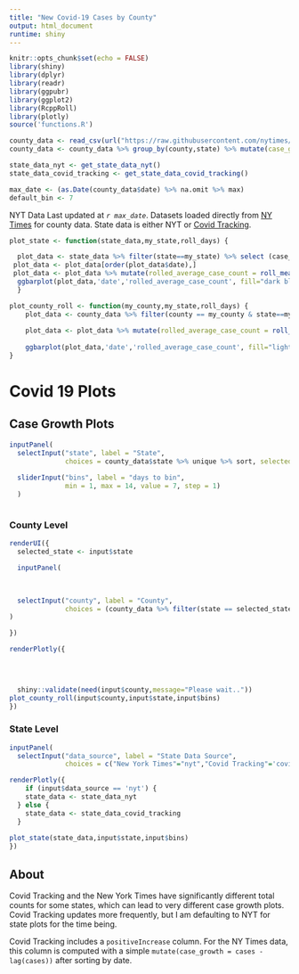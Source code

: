 ```yaml
---
title: "New Covid-19 Cases by County"
output: html_document
runtime: shiny
---
```


```r
knitr::opts_chunk$set(echo = FALSE)
library(shiny)
library(dplyr)
library(readr)
library(ggpubr)
library(ggplot2)
library(RcppRoll)
library(plotly)
source('functions.R')
```

```r


county_data <- read_csv(url("https://raw.githubusercontent.com/nytimes/covid-19-data/master/us-counties.csv"))
county_data <- county_data %>% group_by(county,state) %>% mutate(case_growth = cases - lag(cases))

state_data_nyt <- get_state_data_nyt()
state_data_covid_tracking <- get_state_data_covid_tracking()

max_date <- (as.Date(county_data$date) %>% na.omit %>% max)
default_bin <- 7
```

NYT Data Last updated at *`r max_date`*. Datasets loaded directly from [NY Times](https://github.com/nytimes/covid-19-data) for county data. State data is either NYT or [Covid Tracking](https://covidtracking.com/api).

```r

plot_state <- function(state_data,my_state,roll_days) {

  plot_data <- state_data %>% filter(state==my_state) %>% select (case_growth,state,date) %>% na.omit
 plot_data <- plot_data[order(plot_data$date),]
 plot_data <- plot_data %>% mutate(rolled_average_case_count = roll_mean(case_growth,roll_days,na.rm=TRUE,align ='right',fill=NA)) %>% select(date,rolled_average_case_count) %>% na.omit
  ggbarplot(plot_data,'date','rolled_average_case_count', fill="dark blue",ggtheme = theme_minimal(),ylab='New Cases',xlab='Date',title=paste("All",my_state)) + theme(text = element_text(size=12))
  }

plot_county_roll <- function(my_county,my_state,roll_days) {
    plot_data <- county_data %>% filter(county == my_county & state==my_state) %>% na.omit
    
    plot_data <- plot_data %>% mutate(rolled_average_case_count = roll_mean(case_growth,roll_days,na.rm=TRUE,align ='right',fill=NA)) %>% na.omit
    
    ggbarplot(plot_data,'date','rolled_average_case_count', fill="light blue",ggtheme = theme_minimal(),ylab='New Cases',xlab='Date',title = paste(my_county,my_state,sep=", ") ) + theme(text = element_text(size=12))
}
```

# Covid 19 Plots {.tabset}

## Case Growth Plots {.tabset}


```r


inputPanel(
  selectInput("state", label = "State",
              choices = county_data$state %>% unique %>% sort, selected = 'Virginia'),
  
  sliderInput("bins", label = "days to bin",
              min = 1, max = 14, value = 7, step = 1)
  )



```

### County Level

```r

renderUI({
  selected_state <- input$state

  inputPanel(

  
  
  selectInput("county", label = "County",
              choices = (county_data %>% filter(state == selected_state))$county %>% unique %>% sort, selected = 'Henrico')
)

})

renderPlotly({
  
  


  shiny::validate(need(input$county,message="Please wait.."))
plot_county_roll(input$county,input$state,input$bins)
})

```

### State Level
``` r

inputPanel(
  selectInput("data_source", label = "State Data Source",
              choices = c("New York Times"="nyt","Covid Tracking"='covid_tracking'), selected = 'nyt'))

renderPlotly({
    if (input$data_source == 'nyt') {
    state_data <- state_data_nyt
  } else {
    state_data <- state_data_covid_tracking
  }
  
plot_state(state_data,input$state,input$bins)
})

```

## About

Covid Tracking and the New York Times have significantly different total counts for some states, which can lead to very different case growth plots. Covid Tracking updates more frequently, but I am defaulting to NYT for state plots for the time being.

Covid Tracking includes a `positiveIncrease` column. For the NY Times data, this column is computed with a simple `mutate(case_growth = cases - lag(cases))` after sorting by date.
